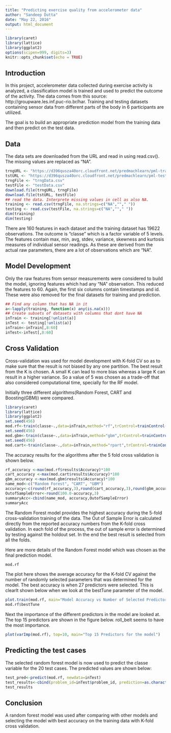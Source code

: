 ```yaml
---
title: "Predicting exercise quality from accelerometer data"
author: "Sandeep Dutta"
date: "May 22, 2016"
output: html_document
---
```


```r
library(caret)
library(lattice)
library(ggplot2)
options(scipen=999, digits=3)
knitr::opts_chunk$set(echo = TRUE)
```

## Introduction

In this project, accelerometer data collected during exercise activity is analyzed, a classification model is trained and used to predict the outcome of the activity. The data comes from this source: http://groupware.les.inf.puc-rio.br/har.  Training and testing datasets containing sensor data from different parts of the body in 6 participants are utilized.

The goal is to build an appropriate prediction model from the training data and then predict on the test data.

## Data

The data sets are downloaded from the URL and read in using read.csv(). The missing values are replaced as "NA".

```r

trngURL <- "https://d396qusza40orc.cloudfront.net/predmachlearn/pml-training.csv"
tstURL <- "https://d396qusza40orc.cloudfront.net/predmachlearn/pml-testing.csv"
trngFile <- "trngData.csv"
testFile <- "testData.csv"
download.file(trngURL, trngFile)
download.file(tstURL, testFile)
## read the data. Interprete missing values in cell as also NA.
training <- read.csv(trngFile, na.strings=c("NA",""," "))
testing <- read.csv(testFile, na.strings=c("NA",""," "))
dim(training)
dim(testing)
```
There are 160 features in each dataset and the training dataset has 19622 observations. The outcome is "classe" which is a factor variable of 5 levels. The features contain max, min, avg, stdev, variance, skewness and kurtosis measures of individual sensor readings. As these are derived from the actual raw parameters, there are a lot of observations which are "NA".

## Model Development

Only the raw features from sensor measurements were considered to build the model, ignoring features which had any "NA" observation. This reduced the features to 60. Again, the first six columns contain timestamps and id. These were also removed for the final datasets for training and prediction.

```r
## Find any column that has NA in it
a<-lapply(training, function(x) any(is.na(x)))
## Create subsets of datasets with columns that dont have NA
inTrain <- training[!unlist(a)]
inTest <- testing[!unlist(a)]
inTrain<-inTrain[,8:60]
inTest<-inTest[,8:60]
```

## Cross Validation

Cross-validation was used for model development with K-fold CV so as to make sure that the result is not biased by any one partition. The best result from the K is chosen. A small K can lead to more bias whereas a large K can result in a higher variance. So a value of 5 was chosen as a trade-off that also considered computational time, specially for the RF model.

Initially three different algorithms(Random Forest, CART and Boosting(GBM)) were compared.

```r
library(caret)
library(lattice)
library(ggplot2)
set.seed(456)
mod.rf<-train(classe~.,data=inTrain,method="rf",trControl=trainControl(method="cv",number=5))
set.seed(456)
mod.gbm<-train(classe~.,data=inTrain,method="gbm",trControl=trainControl(method="cv",number=5), verbose=F)
set.seed(456)
mod.cart<-train(classe~.,data=inTrain,method="rpart",trControl=trainControl(method="cv",number=5))
```
The accuracy results for the algorithms after the 5 fold cross validation is shown below.
```r
rf_accuracy <-max(mod.rf$results$Accuracy)*100
cart_accuracy <-max(mod.cart$results$Accuracy)*100
gbm_accuracy <-max(mod.gbm$results$Accuracy)*100
name_mod<-c("Random Forest", "CART", "GBM")
accuracy<-c(round(rf_accuracy,3),round(cart_accuracy,3),round(gbm_accuracy,3))
OutofSampleError<-round(100.0-accuracy,3)
summaryAcc<-cbind(name_mod, accuracy,OutofSampleError)
summaryAcc
```
The Random Forest model provides the highest accuracy during the 5-fold cross-validation training of the data. The Out of Sample Error is calculated directly from the reported accuracy numbers from the K-fold cross validation. In each fold of the process, the out of sample error is determined by testing against the holdout set. In the end the best result is selected from all the folds.

Here are more details of the Random Forest model which was chosen as the final prediction model.

```r
mod.rf
```
The plot here shows the average accuracy for the K-fold CV against the number of randomly selected parameters that was determined for the model. The best accuracy is when 27 predictors were selected. This is clearlt shown below when we look at the bestTune parameter of the model.

```r
plot.train(mod.rf, main="Model Accuracy vs Number of Selected Predictors")
mod.rf$bestTune
```

Next the importance of the different predictors in the model are looked at. The top 15 predictors are shown in the figure below. roll_belt seems to have the most importance.
```r
plot(varImp(mod.rf), top=10, main="Top 15 Predictors for the model")
```

## Predicting the test cases

The selected random forest model is now used to predict the classe variable for the 20 test cases. The predicted values are shown below:

```r
test_pred<-predict(mod.rf, newdata=inTest)
test_results<-cbind(problem_id=inTest$problem_id, prediction=as.character(test_pred))
test_results
```

## Conclusion

A random forest model was used after comparing with other models and selecting the model with best accuracy on the training data with K-fold cross validation. 

